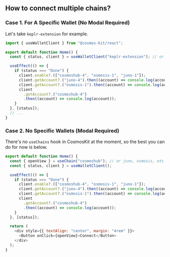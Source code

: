 ## How to connect multiple chains?

### Case 1. For A Specific Wallet (No Modal Required)

Let's take `keplr-extension` for example.

```javascript
import { useWalletClient } from "@cosmos-kit/react";

export default function Home() {
  const { status, client } = useWalletClient("keplr-extension"); // or comostation-extension, leap-extension, etc.

  useEffect(() => {
    if (status === "Done") {
      client.enable?.(["cosmoshub-4", "osmosis-1", "juno-1"]);
      client.getAccount?.("juno-4").then((account) => console.log(account));
      client.getAccount?.("osmosis-1").then((account) => console.log(account));
      client
        .getAccount?.("cosmoshub-4")
        .then((account) => console.log(account));
    }
  }, [status]);
  // ...
}
```

### Case 2. No Specific Wallets (Modal Required)

There's no `useChains` hook in CosmosKit at the moment, so the best you can do for now is below.

```javascript
export default function Home() {
  const { openView } = useChain("cosmoshub"); // or juno, osmosis, etc.
  const { status, client } = useWalletClient();

  useEffect(() => {
    if (status === "Done") {
      client.enable?.(["cosmoshub-4", "osmosis-1", "juno-1"]);
      client.getAccount?.("juno-4").then((account) => console.log(account));
      client.getAccount?.("osmosis-1").then((account) => console.log(account));
      client
        .getAccount?.("cosmoshub-4")
        .then((account) => console.log(account));
    }
  }, [status]);

  return (
    <div style={{ textAlign: "center", margin: "4rem" }}>
      <Button onClick={openView}>Connect</Button>
    </div>
  );
}
```
